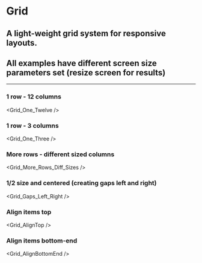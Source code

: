 
# Grid

## A light-weight grid system for responsive layouts.

<NPM npm={props.npm} />

## All examples have different screen size parameters set (resize screen for results)

---

### 1 row - 12 columns

<Grid_One_Twelve />

### 1 row - 3 columns

<Grid_One_Three />

### More rows - different sized columns

<Grid_More_Rows_Diff_Sizes />

### 1/2 size and centered (creating gaps left and right)

<Grid_Gaps_Left_Right />

### Align items top

<Grid_AlignTop />

### Align items bottom-end

<Grid_AlignBottomEnd />
